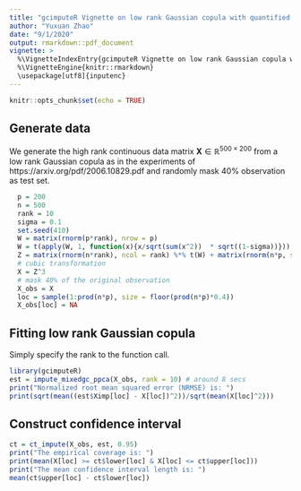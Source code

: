 ```yaml
---
title: "gcimputeR Vignette on low rank Gaussian copula with quantified uncertainty"
author: "Yuxuan Zhao"
date: "9/1/2020"
output: rmarkdown::pdf_document
vignette: >
  %\VignetteIndexEntry{gcimputeR Vignette on low rank Gaussian copula with quantified uncertainty}
  %\VignetteEngine{knitr::rmarkdown}
  \usepackage[utf8]{inputenc}
---
```

```r
knitr::opts_chunk$set(echo = TRUE)
```
\newcommand{\bX}{\mathbf{X}}
\newcommand{\bZ}{\mathbf{Z}}
\newcommand{\bx}{\mathbf{x}}
\newcommand{\bz}{\mathbf{z}}
\newcommand{\bigf}{\mathbf{f}}
\newcommand{\bo}{\mathbf{0}}


## Generate data 

We generate the high rank continuous data matrix $\bX\in \mathbb{R}^{500\times200}$ from a low rank Gaussian copula as in the experiments of https://arxiv.org/pdf/2006.10829.pdf and randomly mask $40\%$ observation as test set.

```r
  p = 200
  n = 500
  rank = 10
  sigma = 0.1
  set.seed(410)
  W = matrix(rnorm(p*rank), nrow = p)
  W = t(apply(W, 1, function(x){x/sqrt(sum(x^2))  * sqrt((1-sigma))}))
  Z = matrix(rnorm(n*rank), ncol = rank) %*% t(W) + matrix(rnorm(n*p, sd = sqrt(sigma)), ncol = p)
  # cubic transformation
  X = Z^3
  # mask 40% of the original observation
  X_obs = X
  loc = sample(1:prod(n*p), size = floor(prod(n*p)*0.4))
  X_obs[loc] = NA
```

## Fitting low rank Gaussian copula

Simply specify the rank to the function call. 

```r
library(gcimputeR)
est = impute_mixedgc_ppca(X_obs, rank = 10) # around 8 secs
print("Normalized root mean squared error (NRMSE) is: ")
print(sqrt(mean((est$Ximp[loc] - X[loc])^2))/sqrt(mean(X[loc]^2)))
```

## Construct confidence interval

```r
ct = ct_impute(X_obs, est, 0.95)
print("The empirical coverage is: ")
print(mean(X[loc] >= ct$lower[loc] & X[loc] <= ct$upper[loc]))
print("The mean confidence interval length is: ")
mean(ct$upper[loc] - ct$lower[loc])
```
